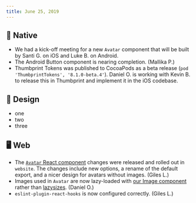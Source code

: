 ```yaml
---
title: June 25, 2019
---
```


## 📱 Native

-   We had a kick-off meeting for a new `Avatar` component that will be built by Santi G. on iOS and Luke B. on Android.
-   The Android Button component is nearing completion. (Mallika P.)
-   Thumbprint Tokens was published to CocoaPods as a beta release (`pod 'ThumbprintTokens', '8.1.0-beta.4'`). Daniel O. is working with Kevin B. to release this in Thumbprint and implement it in the iOS codebase.

## 🍭 Design

-   one
-   two
-   three

## 🖥 Web

-   The [`Avatar` React component](https://thumbprint.design/components/avatar/react/) changes were released and rolled out in `website`. The changes include new options, a rename of the default export, and a nicer design for avatars without images. (Giles L.)
-   Images used in `Avatar` are now lazy-loaded with [our Image component](https://thumbprint.design/components/image/react/) rather than [lazysizes](https://github.com/aFarkas/lazysizes). (Daniel O.)
-   `eslint-plugin-react-hooks` is now configured correctly. (Giles L.)
